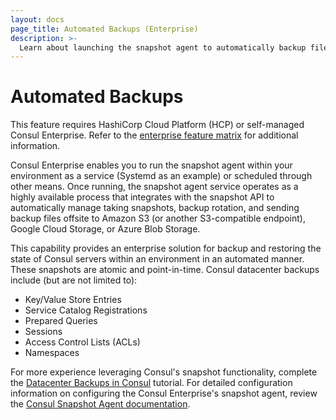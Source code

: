 ```yaml
---
layout: docs
page_title: Automated Backups (Enterprise)
description: >-
  Learn about launching the snapshot agent to automatically backup files to a cloud storage provider so that you can restore Consul servers. Supported providers include Amazon S3, Google Cloud Storage, and Azure Blob Storage. 
---
```


# Automated Backups

<EnterpriseAlert>

This feature requires
HashiCorp Cloud Platform (HCP) or self-managed Consul Enterprise.
Refer to the [enterprise feature matrix](/consul/docs/enterprise#consul-enterprise-feature-availability) for additional information.

</EnterpriseAlert>

Consul Enterprise enables you to run
the snapshot agent within your environment as a service (Systemd as an example)
or scheduled through other means. Once running, the snapshot agent service operates as a highly
available process that integrates with the snapshot API to automatically manage
taking snapshots, backup rotation, and sending backup files offsite to Amazon S3
(or another S3-compatible endpoint), Google Cloud Storage, or Azure Blob Storage.

This capability provides an enterprise solution for backup and restoring the state of Consul servers
within an environment in an automated manner. These snapshots are atomic and point-in-time. Consul
datacenter backups include (but are not limited to):

- Key/Value Store Entries
- Service Catalog Registrations
- Prepared Queries
- Sessions
- Access Control Lists (ACLs)
- Namespaces

For more experience leveraging Consul's snapshot functionality, complete the [Datacenter Backups in Consul](/consul/tutorials/production-deploy/backup-and-restore?utm_source=docs) tutorial.
For detailed configuration information on configuring the Consul Enterprise's snapshot agent, review the
[Consul Snapshot Agent documentation](/consul/commands/snapshot/agent).
